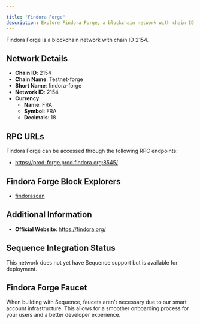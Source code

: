 ```yaml
---

title: "Findora Forge"
description: Explore Findora Forge, a blockchain network with chain ID 2154. Learn about its native currency, FRA, and how to interact with the network.
---
```




Findora Forge is a blockchain network with chain ID 2154.

## Network Details

- **Chain ID**: 2154
- **Chain Name**: Testnet-forge
- **Short Name**: findora-forge
- **Network ID**: 2154
- **Currency**: 
  - **Name**: FRA
  - **Symbol**: FRA
  - **Decimals**: 18

## RPC URLs

Findora Forge can be accessed through the following RPC endpoints:

- https://prod-forge.prod.findora.org:8545/

## Findora Forge Block Explorers

- [findorascan](https://testnet-forge.evm.findorascan.io)

## Additional Information

- **Official Website**: https://findora.org/

## Sequence Integration Status

This network does not yet have Sequence support but is available for deployment.

## Findora Forge Faucet

When building with Sequence, faucets aren't necessary due to our smart account infrastructure. This allows for a smoother onboarding process for your users and a better developer experience.
